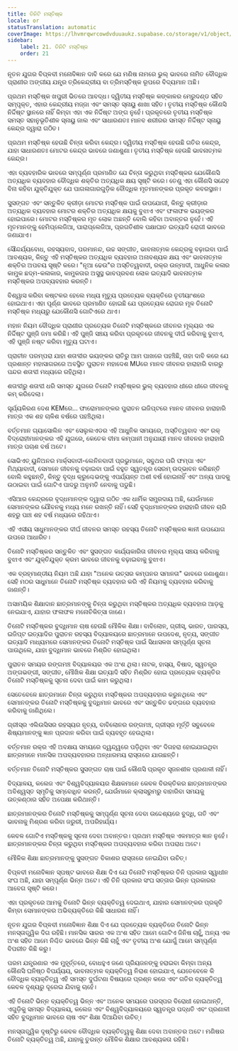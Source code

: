 ```yaml
---
title: ତିନିଟି ମସ୍ତିଷ୍କ
locale: or
statusTranslation: automatic
coverImage: https://lhvmrqwrcowdvduuaukz.supabase.co/storage/v1/object/public/strapi-uploads/small_cover-educacion-fundamental.webp-2d51a7828a2b1309555be27f7e2a61a0.webp
sidebar:
    label: 21. ତିନିଟି ମସ୍ତିଷ୍କ
    order: 21
---
```

ନୂତନ ଯୁଗର ବିପ୍ଳବୀ ମନୋବିଜ୍ଞାନ ଦାବି କରେ ଯେ ମଣିଷ ନାମରେ ଭୁଲ୍ ଭାବରେ ନାମିତ ବୌଦ୍ଧିକ ପ୍ରାଣୀର ଅଙ୍ଗୀୟ ଯନ୍ତ୍ର ତ୍ରିକେନ୍ଦ୍ରୀୟ ବା ତ୍ରିମସ୍ତିଷ୍କ ରୂପରେ ବିଦ୍ୟମାନ ଅଛି।

ପ୍ରଥମ ମସ୍ତିଷ୍କ ଖପୁରୀ ଭିତରେ ଆବଦ୍ଧ। ଦ୍ୱିତୀୟ ମସ୍ତିଷ୍କ କଙ୍କାଳର ମେରୁଦଣ୍ଡ ସହିତ ସମ୍ପୃକ୍ତ, ଏହାର କେନ୍ଦ୍ରୀୟ ମଜ୍ଜା ଏବଂ ସମସ୍ତ ସ୍ନାୟୁ ଶାଖା ସହିତ। ତୃତୀୟ ମସ୍ତିଷ୍କ କୌଣସି ନିର୍ଦ୍ଦିଷ୍ଟ ସ୍ଥାନରେ ନାହିଁ କିମ୍ବା ଏହା ଏକ ନିର୍ଦ୍ଦିଷ୍ଟ ଅଙ୍ଗ ନୁହେଁ। ପ୍ରକୃତରେ ତୃତୀୟ ମସ୍ତିଷ୍କ ସମସ୍ତ ସହାନୁଭୂତିଶୀଳ ସ୍ନାୟୁ ଜାଲ ଏବଂ ସାଧାରଣତଃ ମାନବ ଶରୀରର ସମସ୍ତ ନିର୍ଦ୍ଦିଷ୍ଟ ସ୍ନାୟୁ କେନ୍ଦ୍ର ଦ୍ୱାରା ଗଠିତ।

ପ୍ରଥମ ମସ୍ତିଷ୍କ ହେଉଛି ଚିନ୍ତା କରିବା କେନ୍ଦ୍ର। ଦ୍ୱିତୀୟ ମସ୍ତିଷ୍କ ହେଉଛି ଗତିର କେନ୍ଦ୍ର, ଯାହା ସାଧାରଣତଃ ମୋଟର କେନ୍ଦ୍ର ଭାବରେ ଜଣାଶୁଣା। ତୃତୀୟ ମସ୍ତିଷ୍କ ହେଉଛି ଭାବନାତ୍ମକ କେନ୍ଦ୍ର।

ଏହା ବ୍ୟବହାରିକ ଭାବରେ ସମ୍ପୂର୍ଣ୍ଣ ପ୍ରମାଣିତ ଯେ ଚିନ୍ତା କରୁଥିବା ମସ୍ତିଷ୍କର ଯେକୌଣସି ଅତ୍ୟଧିକ ବ୍ୟବହାର ବୌଦ୍ଧିକ ଶକ୍ତିର ଅତ୍ୟଧିକ କ୍ଷୟ ସୃଷ୍ଟି କରେ। ତେଣୁ ଏହା କୌଣସି ସନ୍ଦେହ ବିନା କହିବା ଯୁକ୍ତିଯୁକ୍ତ ଯେ ପାଗଳାଗାରଗୁଡ଼ିକ ବୌଦ୍ଧିକ ମୃତମାନଙ୍କର ପ୍ରକୃତ କବରସ୍ଥାନ।

ସୁସଙ୍ଗତ ଏବଂ ସନ୍ତୁଳିତ କ୍ରୀଡ଼ା ମୋଟର ମସ୍ତିଷ୍କ ପାଇଁ ଉପଯୋଗୀ, କିନ୍ତୁ କ୍ରୀଡ଼ାର ଅତ୍ୟଧିକ ବ୍ୟବହାର ମୋଟର ଶକ୍ତିର ଅତ୍ୟଧିକ କ୍ଷୟକୁ ବୁଝାଏ ଏବଂ ଫଳାଫଳ ଭୟଙ୍କର ହୋଇପାରେ। ମୋଟର ମସ୍ତିଷ୍କର ମୃତ ଲୋକ ଅଛନ୍ତି ବୋଲି କହିବା ଅବାନ୍ତର ନୁହେଁ। ଏହି ମୃତମାନଙ୍କୁ ହେମିପ୍ଲେଜିଆ, ପାରାପ୍ଲେଜିଆ, ପ୍ରଗତିଶୀଳ ପକ୍ଷାଘାତ ଇତ୍ୟାଦି ରୋଗୀ ଭାବରେ ଜଣାଯାଏ।

ସୌନ୍ଦର୍ଯ୍ୟବୋଧ, ରହସ୍ୟବାଦ, ପରମାନନ୍ଦ, ଉଚ୍ଚ ସଙ୍ଗୀତ, ଭାବନାତ୍ମକ କେନ୍ଦ୍ରକୁ ବଢ଼ାଇବା ପାଇଁ ଆବଶ୍ୟକ, କିନ୍ତୁ ଏହି ମସ୍ତିଷ୍କର ଅତ୍ୟଧିକ ବ୍ୟବହାର ଅନାବଶ୍ୟକ କ୍ଷୟ ଏବଂ ଭାବନାତ୍ମକ ଶକ୍ତିର ଅପଚୟ ସୃଷ୍ଟି କରେ। "ନୂଆ ଢେଉ"ର ଅସ୍ତିତ୍ୱବାଦୀ, ରକ୍‌ର ଉନ୍ମାଦୀ, ଆଧୁନିକ କଳାର କାମୁକ ଛଦ୍ମ-କଳାକାର, କାମୁକତାର ଅସୁସ୍ଥ ଭାବପ୍ରବଣ ଲୋକ ଇତ୍ୟାଦି ଭାବନାତ୍ମକ ମସ୍ତିଷ୍କର ଅପବ୍ୟବହାର କରନ୍ତି।

ବିଶ୍ୱାସ କରିବା କଷ୍ଟକର ହେଲେ ମଧ୍ୟ ମୃତ୍ୟୁ ପ୍ରତ୍ୟେକ ବ୍ୟକ୍ତିରେ ତୃତୀୟାଂଶରେ ହୋଇଥାଏ। ଏହା ପୂର୍ଣ୍ଣ ଭାବରେ ପ୍ରମାଣିତ ହୋଇଛି ଯେ ପ୍ରତ୍ୟେକ ରୋଗର ମୂଳ ତିନୋଟି ମସ୍ତିଷ୍କ ମଧ୍ୟରୁ ଯେକୌଣସି ଗୋଟିଏରେ ଥାଏ।

ମହାନ ନିୟମ ବୌଦ୍ଧିକ ପ୍ରାଣୀର ପ୍ରତ୍ୟେକ ତିନୋଟି ମସ୍ତିଷ୍କରେ ଜୀବନର ମୂଲ୍ୟର ଏକ ନିର୍ଦ୍ଦିଷ୍ଟ ପୁଞ୍ଜି ଜମା କରିଛି। ଏହି ପୁଞ୍ଜି ସଞ୍ଚୟ କରିବା ପ୍ରକୃତରେ ଜୀବନକୁ ଦୀର୍ଘ କରିବାକୁ ବୁଝାଏ, ଏହି ପୁଞ୍ଜି ନଷ୍ଟ କରିବା ମୃତ୍ୟୁ ଘଟାଏ।

ପ୍ରାଚୀନ ପରମ୍ପରା ଯାହା ଶତାବ୍ଦୀର ଭୟଙ୍କର ରାତିରୁ ଆମ ପାଖରେ ପହଞ୍ଚିଛି, ତାହା ଦାବି କରେ ଯେ ପ୍ରଶାନ୍ତ ମହାସାଗରରେ ଅବସ୍ଥିତ ପୁରାତନ ମହାଦେଶ MUରେ ମାନବ ଜୀବନର ହାରାହାରି ବାରରୁ ପନ୍ଦର ଶତାବ୍ଦୀ ମଧ୍ୟରେ ରହିଥିଲା।

ଶତାବ୍ଦୀରୁ ଶତାବ୍ଦୀ ଧରି ସମସ୍ତ ଯୁଗରେ ତିନୋଟି ମସ୍ତିଷ୍କର ଭୁଲ୍ ବ୍ୟବହାର ଧୀରେ ଧୀରେ ଜୀବନକୁ କମ୍ କରିଦେଲା।

ସୂର୍ଯ୍ୟକିରଣ ଦେଶ KEMରେ... ଫାରୋମାନଙ୍କର ପୁରାତନ ଇଜିପ୍ଟରେ ମାନବ ଜୀବନର ହାରାହାରି ମାତ୍ର ଏକ ଶହ ଚାଳିଶ ବର୍ଷରେ ପହଞ୍ଚିଥିଲା।

ବର୍ତ୍ତମାନ ଗ୍ୟାସୋଲିନ ଏବଂ ସେଲୁଲଏଡର ଏହି ଆଧୁନିକ ସମୟରେ, ଅସ୍ତିତ୍ୱବାଦ ଏବଂ ରକ୍ ବିଦ୍ରୋହୀମାନଙ୍କର ଏହି ଯୁଗରେ, କେତେକ ବୀମା କମ୍ପାନୀ ଅନୁଯାୟୀ ମାନବ ଜୀବନର ହାରାହାରି ମାତ୍ର ପଚାଶ ବର୍ଷ ଅଟେ।

ସୋଭିଏତ୍ ୟୁନିଅନର ମାର୍କ୍ସବାଦୀ-ଲେନିନବାଦୀ ପ୍ରଭୁମାନେ, ସବୁଥର ପରି ଫମ୍ପା ଏବଂ ମିଥ୍ୟାବାଦୀ, ସେମାନେ ଜୀବନକୁ ବଢ଼ାଇବା ପାଇଁ ବହୁତ ସ୍ୱତନ୍ତ୍ର ସେରମ୍ ଉଦ୍ଭାବନ କରିଛନ୍ତି ବୋଲି କହୁଛନ୍ତି, କିନ୍ତୁ ବୃଦ୍ଧ କ୍ରୁଶ୍ଚେଭଙ୍କୁ ଏପର୍ଯ୍ୟନ୍ତ ଅଶୀ ବର୍ଷ ହୋଇନାହିଁ ଏବଂ ଅନ୍ୟ ପାଦକୁ ଉଠାଇବା ପାଇଁ ଗୋଟିଏ ପାଦରୁ ଅନୁମତି ନେବାକୁ ପଡୁଛି।

ଏସିଆର କେନ୍ଦ୍ରରେ ବୃଦ୍ଧମାନଙ୍କ ଦ୍ୱାରା ଗଠିତ ଏକ ଧାର୍ମିକ ସମ୍ପ୍ରଦାୟ ଅଛି, ଯେଉଁମାନେ ସେମାନଙ୍କର ଯୌବନକୁ ମଧ୍ୟ ମନେ ରଖନ୍ତି ନାହିଁ। ସେହି ବୃଦ୍ଧମାନଙ୍କର ହାରାହାରି ଜୀବନ ଚାରି ଶହରୁ ପାଞ୍ଚ ଶହ ବର୍ଷ ମଧ୍ୟରେ ରହିଥାଏ।

ଏହି ଏସୀୟ ସାଧୁମାନଙ୍କର ଦୀର୍ଘ ଜୀବନର ସମସ୍ତ ରହସ୍ୟ ତିନୋଟି ମସ୍ତିଷ୍କର ଜ୍ଞାନୀ ଉପଯୋଗ ଉପରେ ଆଧାରିତ।

ତିନୋଟି ମସ୍ତିଷ୍କର ସନ୍ତୁଳିତ ଏବଂ ସୁସଙ୍ଗତ କାର୍ଯ୍ୟକାରିତା ଜୀବନର ମୂଲ୍ୟ ସଞ୍ଚୟ କରିବାକୁ ବୁଝାଏ ଏବଂ ଯୁକ୍ତିଯୁକ୍ତ କ୍ରମ ଭାବରେ ଜୀବନକୁ ବଢ଼ାଇବାକୁ ବୁଝାଏ।

ଏକ ବ୍ରହ୍ମାଣ୍ଡୀୟ ନିୟମ ଅଛି ଯାହା "ଅନେକ ଉତ୍ସର କମ୍ପନର ସମାନତା" ଭାବରେ ଜଣାଶୁଣା। ସେହି ମଠର ସାଧୁମାନେ ତିନୋଟି ମସ୍ତିଷ୍କ ବ୍ୟବହାର କରି ଏହି ନିୟମକୁ ବ୍ୟବହାର କରିବାକୁ ଜାଣନ୍ତି।

ଅସାମୟିକ ଶିକ୍ଷାଦାନ ଛାତ୍ରମାନଙ୍କୁ ଚିନ୍ତା କରୁଥିବା ମସ୍ତିଷ୍କର ଅତ୍ୟଧିକ ବ୍ୟବହାର ଆଡ଼କୁ ନେଇଯାଏ, ଯାହାର ଫଳାଫଳ ମନୋଚିକିତ୍ସା ଜାଣେ।

ତିନୋଟି ମସ୍ତିଷ୍କର ବୁଦ୍ଧିମାନ ଚାଷ ହେଉଛି ମୌଳିକ ଶିକ୍ଷା। ବାବିଲୋନ, ଗ୍ରୀସ୍, ଭାରତ, ପାରସ୍ୟ, ଇଜିପ୍ଟ ଇତ୍ୟାଦିର ପୁରାତନ ରହସ୍ୟ ବିଦ୍ୟାଳୟରେ ଛାତ୍ରମାନେ ଉପଦେଶ, ନୃତ୍ୟ, ସଙ୍ଗୀତ ଇତ୍ୟାଦି ମାଧ୍ୟମରେ ସେମାନଙ୍କର ତିନୋଟି ମସ୍ତିଷ୍କ ପାଇଁ ସିଧାସଳଖ ସମ୍ପୂର୍ଣ୍ଣ ସୂଚନା ପାଉଥିଲେ, ଯାହା ବୁଦ୍ଧିମାନ ଭାବରେ ମିଶ୍ରିତ ହୋଇଥିଲା।

ପୁରାତନ ସମୟର ରଙ୍ଗମଞ୍ଚ ବିଦ୍ୟାଳୟର ଏକ ଅଂଶ ଥିଲା। ନାଟକ, ହାସ୍ୟ, ବିଷାଦ, ସ୍ୱତନ୍ତ୍ର ଅଙ୍ଗଭଙ୍ଗୀ, ସଙ୍ଗୀତ, ମୌଖିକ ଶିକ୍ଷା ଇତ୍ୟାଦି ସହିତ ମିଶ୍ରିତ ହୋଇ ପ୍ରତ୍ୟେକ ବ୍ୟକ୍ତିର ତିନୋଟି ମସ୍ତିଷ୍କକୁ ସୂଚନା ଦେବା ପାଇଁ କାମ କରୁଥିଲା।

ସେତେବେଳେ ଛାତ୍ରମାନେ ଚିନ୍ତା କରୁଥିବା ମସ୍ତିଷ୍କର ଅପବ୍ୟବହାର କରୁନଥିଲେ ଏବଂ ସେମାନଙ୍କର ତିନୋଟି ମସ୍ତିଷ୍କକୁ ବୁଦ୍ଧିମାନ ଭାବରେ ଏବଂ ସନ୍ତୁଳିତ ଢଙ୍ଗରେ ବ୍ୟବହାର କରିବାକୁ ଜାଣିଥିଲେ।

ଗ୍ରୀସ୍ର ଏଲିଉସିସର ରହସ୍ୟର ନୃତ୍ୟ, ବାବିଲୋନର ରଙ୍ଗମଞ୍ଚ, ଗ୍ରୀସ୍ର ମୂର୍ତ୍ତି ସବୁବେଳେ ଶିଷ୍ୟମାନଙ୍କୁ ଜ୍ଞାନ ପ୍ରଦାନ କରିବା ପାଇଁ ବ୍ୟବହୃତ ହେଉଥିଲା।

ବର୍ତ୍ତମାନ ରକ୍‌ର ଏହି ଅବକ୍ଷୟ ସମୟରେ ଦ୍ୱନ୍ଦ୍ୱରେ ପଡ଼ିଥିବା ଏବଂ ଦିଗହରା ହୋଇଯାଇଥିବା ଛାତ୍ରମାନେ ମାନସିକ ଅପବ୍ୟବହାରର ଅନ୍ଧାରମୟ ରାସ୍ତାରେ ଯାଉଛନ୍ତି।

ବର୍ତ୍ତମାନ ତିନୋଟି ମସ୍ତିଷ୍କର ସୁସଙ୍ଗତ ଚାଷ ପାଇଁ କୌଣସି ପ୍ରକୃତ ସୃଜନଶୀଳ ପ୍ରଣାଳୀ ନାହିଁ।

ବିଦ୍ୟାଳୟ, କଲେଜ ଏବଂ ବିଶ୍ୱବିଦ୍ୟାଳୟର ଶିକ୍ଷକମାନେ କେବଳ ବିରକ୍ତିକର ଛାତ୍ରମାନଙ୍କର ଅବିଶ୍ୱସ୍ତ ସ୍ମୃତିକୁ ସମ୍ବୋଧିତ କରନ୍ତି, ଯେଉଁମାନେ କ୍ଲାସରୁମରୁ ବାହାରିବା ସମୟକୁ ଉତ୍କଣ୍ଠାର ସହିତ ଅପେକ୍ଷା କରିଥାନ୍ତି।

ଛାତ୍ରମାନଙ୍କର ତିନୋଟି ମସ୍ତିଷ୍କକୁ ସମ୍ପୂର୍ଣ୍ଣ ସୂଚନା ଦେବା ଉଦ୍ଦେଶ୍ୟରେ ବୁଦ୍ଧି, ଗତି ଏବଂ ଭାବନାକୁ ମିଶ୍ରଣ କରିବା ଜରୁରୀ, ଅପରିହାର୍ଯ୍ୟ।

କେବଳ ଗୋଟିଏ ମସ୍ତିଷ୍କକୁ ସୂଚନା ଦେବା ଅବାନ୍ତର। ପ୍ରଥମ ମସ୍ତିଷ୍କ ଏକମାତ୍ର ଜ୍ଞାନ ନୁହେଁ। ଛାତ୍ରମାନଙ୍କର ଚିନ୍ତା କରୁଥିବା ମସ୍ତିଷ୍କର ଅପବ୍ୟବହାର କରିବା ଅପରାଧ ଅଟେ।

ମୌଳିକ ଶିକ୍ଷା ଛାତ୍ରମାନଙ୍କୁ ସୁସଙ୍ଗତ ବିକାଶର ରାସ୍ତାରେ ନେଇଯିବା ଉଚିତ୍।

ବିପ୍ଳବୀ ମନୋବିଜ୍ଞାନ ସ୍ପଷ୍ଟ ଭାବରେ ଶିକ୍ଷା ଦିଏ ଯେ ତିନୋଟି ମସ୍ତିଷ୍କର ତିନି ପ୍ରକାର ସ୍ୱାଧୀନ ସଂଘ ଅଛି, ଯାହା ସମ୍ପୂର୍ଣ୍ଣ ଭିନ୍ନ ଅଟେ। ଏହି ତିନି ପ୍ରକାର ସଂଘ ସତ୍ତାର ଭିନ୍ନ ପ୍ରକାରର ଆବେଗ ସୃଷ୍ଟି କରେ।

ଏହା ପ୍ରକୃତରେ ଆମକୁ ତିନୋଟି ଭିନ୍ନ ବ୍ୟକ୍ତିତ୍ୱ ଦେଇଥାଏ, ଯାହାର ସେମାନଙ୍କର ପ୍ରକୃତି କିମ୍ବା ସେମାନଙ୍କର ଅଭିବ୍ୟକ୍ତିରେ କିଛି ସାଧାରଣ ନାହିଁ।

ନୂତନ ଯୁଗର ବିପ୍ଳବୀ ମନୋବିଜ୍ଞାନ ଶିକ୍ଷା ଦିଏ ଯେ ପ୍ରତ୍ୟେକ ବ୍ୟକ୍ତିରେ ତିନୋଟି ଭିନ୍ନ ମନସ୍ତାତ୍ତ୍ୱିକ ଦିଗ ରହିଛି। ମାନସିକ ସାରର ଏକ ଅଂଶ ସହିତ ଆମେ ଗୋଟିଏ ଜିନିଷ ଚାହୁଁ, ଅନ୍ୟ ଏକ ଅଂଶ ସହିତ ଆମେ ନିଶ୍ଚିତ ଭାବରେ ଭିନ୍ନ କିଛି ଚାହୁଁ ଏବଂ ତୃତୀୟ ଅଂଶ ଯୋଗୁଁ ଆମେ ସମ୍ପୂର୍ଣ୍ଣ ବିପରୀତ କିଛି କରୁ।

ପରମ ଯନ୍ତ୍ରଣାର ଏକ ମୁହୂର୍ତ୍ତରେ, ବୋଧହୁଏ ଜଣେ ପ୍ରିୟଜନଙ୍କୁ ହରାଇବା କିମ୍ବା ଅନ୍ୟ କୌଣସି ଘନିଷ୍ଠ ବିପର୍ଯ୍ୟୟ, ଭାବନାତ୍ମକ ବ୍ୟକ୍ତିତ୍ୱ ନିରାଶ ହୋଇଯାଏ, ଯେତେବେଳେ କି ବୌଦ୍ଧିକ ବ୍ୟକ୍ତିତ୍ୱ ଏହି ସମସ୍ତ ଦୁର୍ଘଟଣା ବିଷୟରେ ପ୍ରଶ୍ନ କରେ ଏବଂ ଗତିର ବ୍ୟକ୍ତିତ୍ୱ କେବଳ ଦୃଶ୍ୟରୁ ଦୂରେଇ ଯିବାକୁ ଚାହେଁ।

ଏହି ତିନୋଟି ଭିନ୍ନ ବ୍ୟକ୍ତିତ୍ୱ ଭିନ୍ନ ଏବଂ ଅନେକ ସମୟରେ ପରସ୍ପର ବିରୋଧୀ ହୋଇଥାନ୍ତି, ଏଗୁଡ଼ିକୁ ସମସ୍ତ ବିଦ୍ୟାଳୟ, କଲେଜ ଏବଂ ବିଶ୍ୱବିଦ୍ୟାଳୟରେ ସ୍ୱତନ୍ତ୍ର ପଦ୍ଧତି ଏବଂ ପ୍ରଣାଳୀ ସହିତ ବୁଦ୍ଧିମାନ ଭାବରେ ଚାଷ ଏବଂ ଶିକ୍ଷା ଦିଆଯିବା ଉଚିତ୍।

ମନସ୍ତାତ୍ତ୍ୱିକ ଦୃଷ୍ଟିରୁ କେବଳ ବୌଦ୍ଧିକ ବ୍ୟକ୍ତିତ୍ୱକୁ ଶିକ୍ଷା ଦେବା ଅବାନ୍ତର ଅଟେ। ମଣିଷର ତିନୋଟି ବ୍ୟକ୍ତିତ୍ୱ ଅଛି, ଯାହାକୁ ତୁରନ୍ତ ମୌଳିକ ଶିକ୍ଷାର ଆବଶ୍ୟକତା ରହିଛି।

